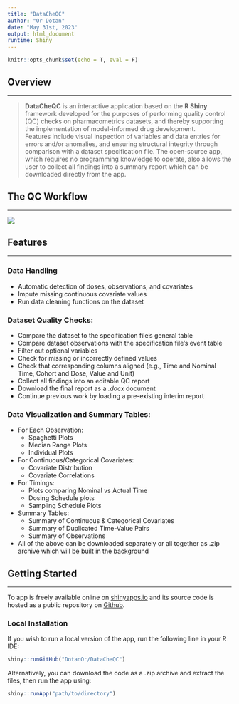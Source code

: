 ```yaml
---
title: "DataCheQC"
author: "Or Dotan"
date: "May 31st, 2023"
output: html_document
runtime: Shiny
---
```


```r
knitr::opts_chunk$set(echo = T, eval = F)
```

## Overview
***
> **DataCheQC** is an interactive application based on the **R Shiny** framework developed for the purposes of performing quality control (QC) checks on pharmacometrics datasets, and thereby supporting the implementation of model-informed drug development.   
Features include visual inspection of variables and data entries for errors and/or anomalies, and ensuring structural integrity through comparison with a dataset specification file.
The open-source app, which requires no programming knowledge to operate, also allows the user to collect all findings into a summary report which can be downloaded directly from the app.

## The QC Workflow
***
 ![](https://user-images.githubusercontent.com/111221177/227787492-d4a40cfe-94fd-4aa3-99eb-7e64d49cac84.png)

## Features
***
### Data Handling
  * Automatic detection of doses, observations, and covariates
  * Impute missing continuous covariate values
  * Run data cleaning functions on the dataset
  
### Dataset Quality Checks:
* Compare the dataset to the specification file's general table
* Compare dataset observations with the specification file's event table
* Filter out optional variables
* Check for missing or incorrectly defined values
* Check that corresponding columns aligned (e.g., Time and Nominal Time, Cohort and Dose, Value and Unit)
* Collect all findings into an editable QC report
* Download the final report as a _.docx_ document
* Continue previous work by loading a pre-existing interim report

### Data Visualization and Summary Tables:
* For Each Observation:
  + Spaghetti Plots
  + Median Range Plots
  + Individual Plots
* For Continuous/Categorical Covariates:
  + Covariate Distribution
  + Covariate Correlations
* For Timings:
  + Plots comparing Nominal vs Actual Time
  + Dosing Schedule plots
  + Sampling Schedule Plots
* Summary Tables:
  + Summary of Continuous & Categorical Covariates
  + Summary of Duplicated Time-Value Pairs
  + Summary of Observations
* All of the above can be downloaded separately or all together as .zip archive which will be built in the background


## Getting Started
***
To app is freely available online on [shinyapps.io](https://dotanor.shinyapps.io/DataCheQC/) and its source code is hosted as a public repository on [Github](https://github.com/DotanOr/DataCheQC).

### Local Installation

If you wish to run a local version of the app, run the following line in your R IDE:

```r
shiny::runGitHub("DotanOr/DataCheQC")
```

Alternatively, you can download the code as a .zip archive and extract the files, then run the app using: 
```r
shiny::runApp("path/to/directory")
```
